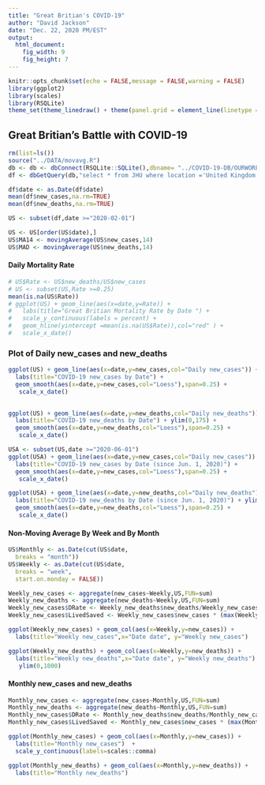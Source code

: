 ```yaml
---
title: "Great Britian's COVID-19"
author: "David Jackson"
date: "Dec. 22, 2020 PM/EST"
output: 
  html_document: 
    fig_width: 9
    fig_height: 7
---
```


```r
knitr::opts_chunk$set(echo = FALSE,message = FALSE,warning = FALSE)
library(ggplot2)
library(scales)
library(RSQLite)
theme_set(theme_linedraw() + theme(panel.grid = element_line(linetype = 'dashed')))
```

## Great Britian's Battle with COVID-19

```r
rm(list=ls())
source("../DATA/movavg.R")
db <- db <- dbConnect(RSQLite::SQLite(),dbname= "../COVID-19-DB/OURWORLD.sqlite3")
df <- dbGetQuery(db,"select * from JHU where location ='United Kingdom'")

df$date <- as.Date(df$date)
mean(df$new_cases,na.rm=TRUE)
mean(df$new_deaths,na.rm=TRUE)
```


```r
US <- subset(df,date >="2020-02-01")

US <- US[order(US$date),]
US$MA14 <- movingAverage(US$new_cases,14)
US$MAD <- movingAverage(US$new_deaths,14)
```

#### Daily Mortality Rate

```r
# US$Rate <- US$new_deaths/US$new_cases
# US <- subset(US,Rate >=0.25)
mean(is.na(US$Rate))
# ggplot(US) + geom_line(aes(x=date,y=Rate)) +
#   labs(title="Great Britian Mortality Rate by Date ") +
#   scale_y_continuous(labels = percent) +
#   geom_hline(yintercept =mean(is.na(US$Rate)),col="red" ) +
#   scale_x_date()
```


### Plot of Daily new_cases and new_deaths

```r
ggplot(US) + geom_line(aes(x=date,y=new_cases,col="Daily new_cases")) +
  labs(title="COVID-19 new_cases by Date") +
  geom_smooth(aes(x=date,y=new_cases,col="Loess"),span=0.25) +
   scale_x_date()
  
```
```r
ggplot(US) + geom_line(aes(x=date,y=new_deaths,col="Daily new_deaths")) +
  labs(title="COVID-19 new_deaths by Date") + ylim(0,175) +
  geom_smooth(aes(x=date,y=new_deaths,col="Loess"),span=0.25) +
   scale_x_date()
```
```r
USA <- subset(US,date >="2020-06-01")
ggplot(USA) + geom_line(aes(x=date,y=new_cases,col="Daily new_cases")) +
  labs(title="COVID-19 new_cases by Date (since Jun. 1, 2020)") +
  geom_smooth(aes(x=date,y=new_cases,col="Loess"),span=0.25) +
   scale_x_date()

ggplot(USA) + geom_line(aes(x=date,y=new_deaths,col="Daily new_deaths")) +
  labs(title="COVID-19 new_deaths by Date (since Jun. 1, 2020)") + ylim(0,175) +
  geom_smooth(aes(x=date,y=new_deaths,col="Loess"),span=0.25) +
   scale_x_date()
```

#### Non-Moving Average By Week and By Month

```r
US$Monthly <- as.Date(cut(US$date,
  breaks = "month"))
US$Weekly <- as.Date(cut(US$date,
  breaks = "week",
  start.on.monday = FALSE))

```
```r
Weekly_new_cases <- aggregate(new_cases~Weekly,US,FUN=sum)
Weekly_new_deaths <- aggregate(new_deaths~Weekly,US,FUN=sum)
Weekly_new_cases$DRate <- Weekly_new_deaths$new_deaths/Weekly_new_cases$new_cases
Weekly_new_cases$LivedSaved <- Weekly_new_cases$new_cases * (max(Weekly_new_cases$DRate) - Weekly_new_cases$DRate) * 100

```
```r
ggplot(Weekly_new_cases) + geom_col(aes(x=Weekly,y=new_cases)) + 
  labs(title="Weekly new_cases",x="Date date", y="Weekly new_cases")

ggplot(Weekly_new_deaths) + geom_col(aes(x=Weekly,y=new_deaths)) + 
  labs(title="Weekly new_deaths",x="Date date", y="Weekly new_deaths") +
   ylim(0,1000)
``` 

#### Monthly new_cases and new_deaths

```r

Monthly_new_cases <- aggregate(new_cases~Monthly,US,FUN=sum)
Monthly_new_deaths <- aggregate(new_deaths~Monthly,US,FUN=sum)
Monthly_new_cases$DRate <- Monthly_new_deaths$new_deaths/Monthly_new_cases$new_cases
Monthly_new_cases$LivedSaved <- Monthly_new_cases$new_cases * (max(Monthly_new_cases$DRate) - Monthly_new_cases$DRate) * 100
```
```r
ggplot(Monthly_new_cases) + geom_col(aes(x=Monthly,y=new_cases)) +
  labs(title="Monthly new_cases")  +
  scale_y_continuous(labels=scales::comma)

ggplot(Monthly_new_deaths) + geom_col(aes(x=Monthly,y=new_deaths)) +
  labs(title="Monthly new_deaths")
```